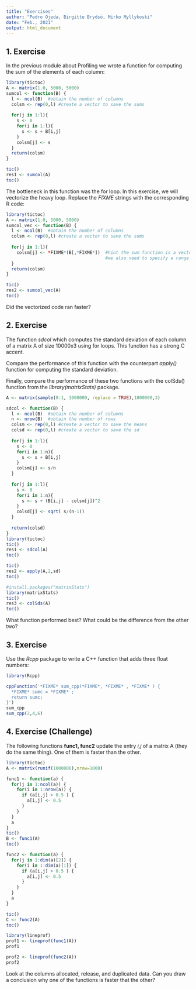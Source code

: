 ```yaml
---
title: "Exercises"
author: "Pedro Ojeda, Birgitte Brydsö, Mirko Myllykoski"
date: "Feb., 2021"
output: html_document
---
```



## 1. Exercise

In the previous module about Profiling we wrote a function for computing the sum of the elements of each column:

```r
library(tictoc)
A <- matrix(1.0, 5000, 5000)
sumcol <- function(B) {
  l <- ncol(B)  #obtain the number of columns
  colsm <- rep(0,l) #create a vector to save the sums
  
  for(j in 1:l){  
    s <- 0
    for(i in 1:l){
      s <- s + B[i,j]
    }
    colsm[j] <- s
  }
  return(colsm)
}

tic()
res1 <- sumcol(A)
toc()
```

The bottleneck in this function was the for loop. In this exercise, we will vectorize the heavy loop.
Replace the *FIXME* strings with the corresponding R code:

```r
library(tictoc)
A <- matrix(1.0, 5000, 5000)
sumcol_vec <- function(B) {
  l <- ncol(B)  #obtain the number of columns
  colsm <- rep(0,l) #create a vector to save the sums
  
  for(j in 1:l){  
    colsm[j] <- *FIXME*(B[,*FIXME*])  #hint the sum function is a vectorized operation
                                      #we also need to specify a range for elements in the matrix
  }
  return(colsm)
}

tic()
res2 <- sumcol_vec(A)
toc()
```

Did the vectorized code ran faster?

## 2. Exercise

The function *sdcol* which computes the standard deviation of each column of a matrix A of size 
10000x3 using for loops. This function has a strong C accent. 

Compare the performance of this function with the counterpart *apply()* function for computing 
the standard deviation. 

Finally, compare the performance of these two functions with the colSds() function from the 
*library(matrixStats)* package.


```r
A <- matrix(sample(0:1, 1000000, replace = TRUE),1000000,3)

sdcol <- function(B) {
  l <- ncol(B)  #obtain the number of columns
  n <- nrow(B)  #obtain the number of rows
  colsm <- rep(0,l) #create a vector to save the means
  colsd <- rep(0,l) #create a vector to save the sd
  
  for(j in 1:l){  
    s <- 0
    for(i in 1:n){
      s <- s + B[i,j]
    }
    colsm[j] <- s/n
  }
  
  for(j in 1:l){  
    s <- 0
    for(i in 1:n){
      s <- s + (B[i,j] - colsm[j])^2
    }
    colsd[j] <- sqrt( s/(n-1))
  }
  
  return(colsd)
}
library(tictoc)
tic()
res1 <- sdcol(A)
toc()

tic()
res2 <- apply(A,2,sd)
toc()

#install.packages("matrixStats")
library(matrixStats)
tic()
res3 <- colSds(A)
toc()
```

What function performed best? What could be the difference from the other two?

## 3. Exercise

Use the *Rcpp* package to write a C++ function that adds three float numbers:

```r
library(Rcpp)

cppFunction('*FIXME* sum_cpp(*FIXME*, *FIXME* , *FIXME* ) {
  *FIXME* sumc = *FIXME* ;
  return sumc;
}')
sum_cpp
sum_cpp(2,4,6)
```

## 4. Exercise (Challenge)

The following functions **func1, func2** update the entry *i,j* of a matrix A (they do the same thing).
One of them is faster than the other. 

```r
library(tictoc)
A <- matrix(runif(1000000),nrow=1000)

func1 <- function(a) {
  for(j in 1:ncol(a)) {
    for(i in 1:nrow(a)) {
      if (a[i,j] > 0.5 ) {
        a[i,j] <- 0.5
      }
    }
  }
  a
}
tic()
B <- func1(A)
toc()

func2 <- function(a) {
  for(j in 1:dim(a)[2]) {
    for(i in 1:dim(a)[1]) {
      if (a[i,j] > 0.5 ) {
        a[i,j] <- 0.5
      }
    }
  }
  a
}

tic()
C <- func2(A)
toc()

```

```r
library(lineprof)
prof1 <- lineprof(func1(A))
prof1

prof2 <- lineprof(func2(A))
prof2
```

Look at the columns allocated, release, and duplicated data. Can you draw a conclusion why one 
of the functions is faster that the other?
